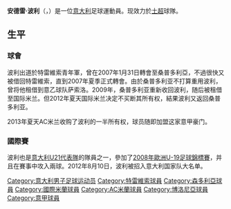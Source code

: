 {{noteta|G1=足球|G2=意甲
|1=zh-hans:波利; zh-hk:普利;zh-tw:波利;}}
{{Football player infobox
| playername         = 安德雷·波利<br />''Andrea Poli''
| image              = [[File:Andrea_Poli_at_Antalyaspor_vs_Alanyaspor_20211127_(7)_(cropped).jpg|200px]]
| fullname           = Andrea Poli
| nickname           = 玻璃、海苔
| dateofbirth        = {{birth date and age|1989|9|29}}
| cityofbirth        = [[维托廖韦内托|维托廖韦内托]]
| countryofbirth     = 意大利
| height             = {{height|meters=1.81}}
| currentclub        = {{le|安塔利亞體育|Antalyaspor|安塔利亞}}
| clubnumber         = -
| position           = [[中場|中場]]
| youthyears         = 
| youthclubs         = 
| years1 = 2006–2007  | clubs1 = [[特雷維索足球俱樂部|特雷維索]]             | caps1 = 4   | goals1 = 0
| years2 = 2007–2013  | clubs2 = [[桑普多利亞足球俱樂部|桑普多利亞]]                | caps2 = 84  | goals2 = 3
| years3 = 2008–2009  | clubs3 = → [[薩斯索羅足球體育會|薩斯索羅]]  | caps3 = 32  | goals3 = 5
| years4 = 2011–2012  | clubs4 = → [[國際米蘭足球俱樂部|國際米蘭]]     | caps4 = 18  | goals4 = 0
| years5 = 2013–2017  | clubs5 = [[AC米兰|AC米兰]]                        | caps5 = 85  | goals5 = 3
| years6 = 2017–2021  | clubs6 = [[博洛尼亚足球俱乐部|博洛尼亚]] | caps6 = 108  | goals6 = 9
| years7 = 2021–      | clubs7 = {{le|安塔利亞體育|Antalyaspor|安塔利亞}} | caps7 = 0  | goals7 = 0
| nationalyears1 = 2006
| nationalteam1  = [[義大利17歲以下國家足球隊|意大利U17]] | nationalcaps1 = 7  | nationalgoals1 = 0
| nationalyears2 = 2006
| nationalteam2  = [[義大利18歲以下國家足球隊|意大利U18]] | nationalcaps2 = 4  | nationalgoals2 = 0
| nationalyears3 = 2006–2008
| nationalteam3  = [[義大利19歲以下國家足球隊|意大利U19]] | nationalcaps3 = 11 | nationalgoals3 = 2
| nationalyears4 = 2008
| nationalteam4  = [[義大利20歲以下國家足球隊|意大利U20]] | nationalcaps4 = 1  | nationalgoals4 = 0
| nationalyears5 = 2009–2010
| nationalteam5  = [[義大利21歲以下國家足球隊|意大利U21]] | nationalcaps5 = 12 | nationalgoals5 = 1
| nationalyears6 = 2012–
| nationalteam6  = [[意大利國家足球隊|意大利]]              | nationalcaps6 = 5  | nationalgoals6 = 1
| pcupdate           = 2021.07.23
| ntupdate           = 2014.04.13
}}
'''安德雷·波利'''（'''{{lang|it|Andrea Poli}}'''，{{bd|1989年|9月29日}}）是一位[[意大利|意大利]]足球運動員。现效力於[[土超|土超]]球隊{{le|安塔利亞體育|Antalyaspor|安塔利亞}}。

==生平==
===球會===
波利出道於特雷維索青年軍，曾在2007年1月31日轉會至桑普多利亞，不過很快又被借回特雷維索，直到2007年夏季正式轉會。由於桑普多利亚不打算重用波利，曾将他租借到意乙球队萨索洛。2009年，桑普多利亚重新收回波利，随后被租借至国际米兰。但2012年夏天国际米兰决定不买断其所有权，結果波利又返回桑普多利亚。

2013年夏天AC米兰收购了波利的一半所有权，球员随即加盟这家意甲豪门。

===國際賽===
波利也是[[義大利21歲以下國家足球隊|意大利U21代表隊]]的隊員之一，參加了[[2008年歐洲U-19足球錦標賽|2008年歐洲U-19足球錦標賽]]，并且在賽事中攻入兩球。2012年8月10日，波利被招入意大利国家队大名单。

{{2009年歐洲U21足球錦標賽意大利U21參賽名單}}

{{DEFAULTSORT:Poli, Andrea}}
[[Category:意大利男子足球运动员|Category:意大利男子足球运动员]]
[[Category:特雷維索球員|Category:特雷維索球員]]
[[Category:森多利亞球員|Category:森多利亞球員]]
[[Category:國際米蘭球員|Category:國際米蘭球員]]
[[Category:AC米蘭球員|Category:AC米蘭球員]]
[[Category:博洛尼亞球員|Category:博洛尼亞球員]]
[[Category:意甲球員|Category:意甲球員]]